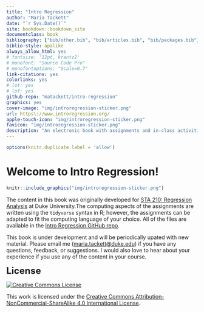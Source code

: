```yaml
--- 
title: "Intro Regression"
author: "Maria Tackett"
date: "`r Sys.Date()`"
site: bookdown::bookdown_site
documentclass: book
bibliography: ["bib/other.bib", "bib/articles.bib", "bib/packages.bib"]
biblio-style: apalike
always_allow_html: yes
# fontsize: '12pt, krantz2'
# monofont: "Source Code Pro"
# monofontoptions: "Scale=0.7"
link-citations: yes
colorlinks: yes
# lot: yes
# lof: yes
github-repo: "matackett/intro-regression"
graphics: yes
cover-image: "img/introregression-sticker.png"
url: https\://www.introregression.org/
apple-touch-icon: "img/introregression-sticker.png"
favicon: "img/introregression-sticker.png"
description: "An electronic book with assignments and in-class activities to help students apply concepts in an intermediate-level regression analysis course. The primary focus of this text is application and computing; there are also supplemental math notes for some topics."
---
```


```r
options(knitr.duplicate.label = 'allow')
```

# Welcome to Intro Regression! {-}

```r
knitr::include_graphics("img/introregression-sticker.png")
```

The content in this book was originally developed for [STA 210: Regression Analysis](https://www2.stat.duke.edu/courses/Spring19/sta210.001/) at Duke University.The computing aspects of the assignments are written using the `tidyverse` syntax in R; however, the assignments can be adapted to fit the computing language of your choice. All of the files are available in the [Intro Regression GitHub repo](https://github.com/matackett/intro-regression).

This book is under development and will be periodically upated with new material. Please email me (<a href="mailto:maria.tackett@duke.edu">maria.tackett@duke.edu</a>) if you have any questions, feedback, or suggestions. I would also love to hear about your experience if you use any of the content in your course.

<font size = "5px">**License**</font>

<a rel="license" href="http://creativecommons.org/licenses/by-nc-sa/4.0/"><img alt="Creative Commons License" style="border-width:0" src="https://i.creativecommons.org/l/by-nc-sa/4.0/88x31.png" /></a><br />

This work is licensed under the [Creative Commons Attribution-NonCommercial-ShareAlike 4.0 International License](http://creativecommons.org/licenses/by-nc-sa/4.0/).

